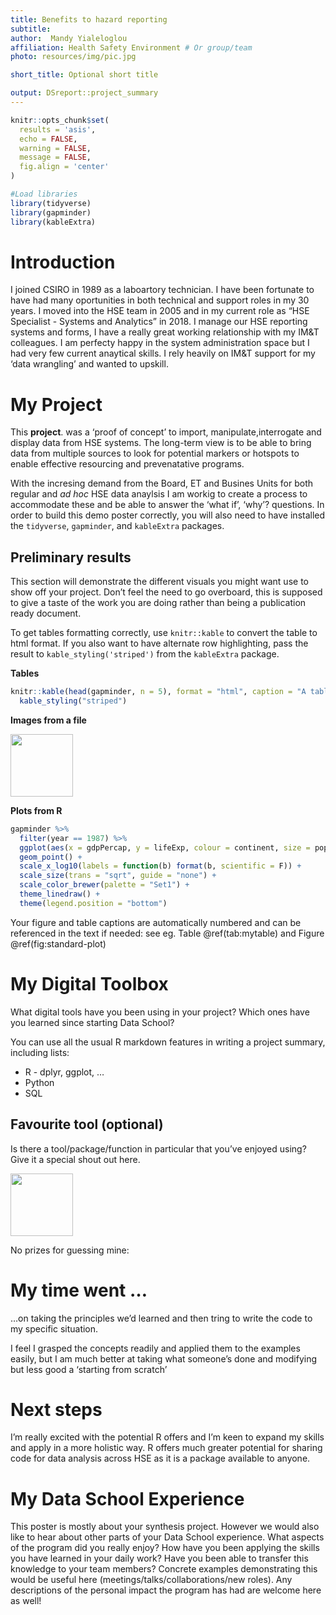 ```yaml
---
title: Benefits to hazard reporting
subtitle: 
author:  Mandy Yialeloglou
affiliation: Health Safety Environment # Or group/team
photo: resources/img/pic.jpg

short_title: Optional short title

output: DSreport::project_summary
---
```

```r
knitr::opts_chunk$set(
  results = 'asis',
  echo = FALSE,
  warning = FALSE,
  message = FALSE,
  fig.align = 'center'
)

#Load libraries
library(tidyverse)
library(gapminder)
library(kableExtra)
```


# Introduction
I joined CSIRO in 1989 as a laboartory technician. I have been fortunate to have had many oportunities in both technical and support roles in my 30 years. I moved into the HSE team in 2005 and in my current role as "HSE Specialist - Systems and Analytics" in 2018.
I manage our HSE reporting systems and forms, I have a really great working relationship with my IM&T colleagues. I am perfecty happy in the system administration space but I had very few current anaytical skills. I rely heavily on IM&T support for my 'data wrangling' and wanted to upskill.


# My Project
This **project**. was a 'proof of concept' to import, manipulate,interrogate and display data from HSE systems. 
The long-term view is to be able to bring data from multiple sources to look for potential markers or hotspots to enable effective resourcing and prevenatative programs.

With the incresing demand from the Board, ET and Busines Units for both regular and *ad hoc* HSE data anaylsis I am workig to create a process to accommodate these and be able to answer the 'what if', 'why'? questions. 
In order to build this demo poster correctly, you will also need to have installed the `tidyverse`, 
`gapminder`, and `kableExtra` packages.

## Preliminary results

This section will demonstrate the different visuals you might want use to show off your 
project. Don't feel the need to go overboard, this is supposed to give a taste of the work you are
doing rather than being a publication ready document.

To get tables formatting correctly, use `knitr::kable` to convert the table to html format. If
you also want to have alternate row highlighting, pass the result to `kable_styling('striped')` 
from the `kableExtra` package.

**Tables**
```r
knitr::kable(head(gapminder, n = 5), format = "html", caption = "A table of data") %>% 
  kable_styling("striped")
```

**Images from a file**

![](resources/img/tidyverse.png){width=100px}

**Plots from R**
```r
gapminder %>% 
  filter(year == 1987) %>% 
  ggplot(aes(x = gdpPercap, y = lifeExp, colour = continent, size = pop)) +
  geom_point() +
  scale_x_log10(labels = function(b) format(b, scientific = F)) +
  scale_size(trans = "sqrt", guide = "none") +
  scale_color_brewer(palette = "Set1") +
  theme_linedraw() +
  theme(legend.position = "bottom")
```

Your figure and table captions are automatically numbered and can be referenced in the text
if needed: see eg. Table \@ref(tab:mytable) and Figure \@ref(fig:standard-plot)

# My Digital Toolbox

What digital tools have you been using in your project? Which ones have you learned since starting 
Data School?

You can use all the usual R markdown features in writing a project summary, including lists:

* R - dplyr, ggplot, ...
* Python
* SQL

## Favourite tool (optional)

Is there a tool/package/function in particular that you've enjoyed using? Give it a special shout out here.

![](https://raw.githubusercontent.com/tidyverse/ggplot2/master/man/figures/logo.png){.pull-right width=100px}

No prizes for guessing mine:

# My time went ...

...on taking the principles we'd learned and then tring to write the code to my specific situation.

I feel I grasped the concepts readily and applied them to the examples easily, but I am much better at taking what someone's done and modifying but less good a 'starting from scratch'

# Next steps

I'm really excited with the potential R offers and I'm keen to expand my skills and apply in a more holistic way. 
R offers much greater potential for sharing code for data analysis across HSE as it is a package available to anyone.

# My Data School Experience

This poster is mostly about your synthesis project. However we would also like to hear about other
parts of your Data School experience. What aspects of the program did you really enjoy? How have you
been applying the skills you have learned in your daily work? Have you been able to transfer this 
knowledge to your team members? Concrete examples demonstrating this would be useful here
(meetings/talks/collaborations/new roles). Any descriptions of the personal impact the program has 
had are welcome here as well!
